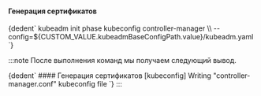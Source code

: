 

<h4>Генерация сертификатов</h4>
<CodeBlock language="bash">
  {dedent`
    kubeadm init phase kubeconfig controller-manager \\
      --config=${CUSTOM_VALUE.kubeadmBaseConfigPath.value}/kubeadm.yaml
  `}
</CodeBlock>

:::note
После выполнения команд мы получаем следующий вывод.

<CodeBlock language="bash">
  {dedent`
    #### Генерация сертификатов
    [kubeconfig] Writing "controller-manager.conf" kubeconfig file
  `}
</CodeBlock>
:::
